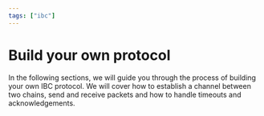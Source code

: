 ```yaml
---
tags: ["ibc"]
---
```


# Build your own protocol

In the following sections, we will guide you through the process of building
your own IBC protocol. We will cover how to establish a channel between two
chains, send and receive packets and how to handle timeouts and
acknowledgements.
